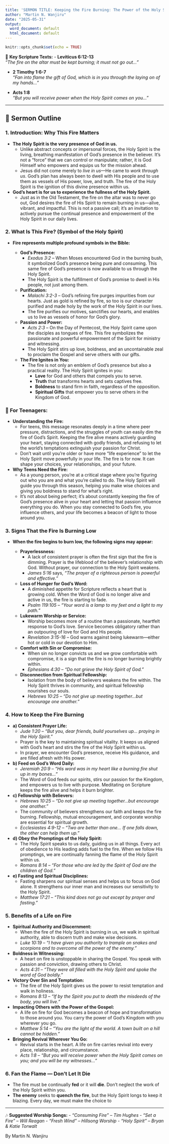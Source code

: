 ```yaml
---
title: 'SERMON TITLE: Keeping the Fire Burning: The Power of the Holy Spirit in You'
author: "Martin N. Wanjiru"
date: "2025-05-31"
output:
  word_document: default
  html_document: default
---
```


```r
knitr::opts_chunk$set(echo = TRUE)
```


🎯 **Key Scripture Texts:**
- **Leviticus 6:12-13**  
  *“The fire on the altar must be kept burning; it must not go out...”*

- **2 Timothy 1:6-7**  
  *“Fan into flame the gift of God, which is in you through the laying on of my hands...”*

- **Acts 1:8**  
  *“But you will receive power when the Holy Spirit comes on you...”*

---

## 🧭 **Sermon Outline**

### 1. **Introduction: Why This Fire Matters**
- **The Holy Spirit is the very presence of God in us.** 
  - Unlike abstract concepts or impersonal forces, the Holy Spirit is the living, breathing manifestation of God’s presence in the believer. It’s not a "force" that we can control or manipulate; rather, it is God Himself who empowers and equips us for the mission ahead.
  - Jesus did not come merely to *live in us*—He came to *work through us*. God’s plan has always been to dwell with His people and to use them as vessels of His power, love, and truth. The fire of the Holy Spirit is the ignition of this divine presence within us.

- **God’s heart is for us to experience the fullness of the Holy Spirit.**
  - Just as in the Old Testament, the fire on the altar was to never go out, God desires the fire of His Spirit to remain burning in us—alive, vibrant, and impactful. This is not a passive call; it’s an invitation to actively pursue the continual presence and empowerment of the Holy Spirit in our daily lives.

### 2. **What Is This Fire? (Symbol of the Holy Spirit)**
- **Fire represents multiple profound symbols in the Bible:**

  - **God’s Presence:**
    - *Exodus 3:2* – When Moses encountered God in the burning bush, it symbolized God’s presence being pure and consuming. This same fire of God’s presence is now available to us through the Holy Spirit.
    - The Holy Spirit is the fulfillment of God’s promise to dwell in His people, not just among them.

  - **Purification:**
    - *Malachi 3:2-3* – God’s refining fire purges impurities from our hearts. Just as gold is refined by fire, so too is our character purified and made holy by the work of the Holy Spirit in our lives.
    - The fire purifies our motives, sanctifies our hearts, and enables us to live as vessels of honor for God’s glory.

  - **Passion and Power:**
    - *Acts 2:3* – On the Day of Pentecost, the Holy Spirit came upon the disciples as tongues of fire. This fire symbolizes the passionate and powerful empowerment of the Spirit for ministry and witnessing.
    - The Holy Spirit stirs up love, boldness, and an uncontainable zeal to proclaim the Gospel and serve others with our gifts.
  
  - **The Fire Ignites in You:**
    - The fire is not only an emblem of God’s presence but also a practical reality. The Holy Spirit ignites in you:
      - **Love** for God and others that compels you to serve.
      - **Truth** that transforms hearts and sets captives free.
      - **Boldness** to stand firm in faith, regardless of the opposition.
      - **Spiritual Gifts** that empower you to serve others in the Kingdom of God.

### 🙏 **For Teenagers:**
- **Understanding the Fire:**
  - For teens, this message resonates deeply in a time where peer pressure, distractions, and the struggles of youth can easily dim the fire of God’s Spirit. Keeping the fire alive means actively guarding your heart, staying connected with godly friends, and refusing to let the world’s temptations extinguish your passion for Christ.
  - Don’t wait until you’re older or have more “life experience” to let the Holy Spirit move powerfully in your life. The fire is for now. It can shape your choices, your relationships, and your future.

- **Why Teens Need the Fire:**
  - As a young person, you’re at a critical stage where you’re figuring out who you are and what you’re called to do. The Holy Spirit will guide you through this season, helping you make wise choices and giving you boldness to stand for what’s right.
  - It’s not about being perfect; it’s about constantly keeping the fire of God’s presence alive in your heart and letting that passion influence everything you do. When you stay connected to God’s fire, you influence others, and your life becomes a beacon of light to those around you.

### 3. **Signs That the Fire Is Burning Low**
- **When the fire begins to burn low, the following signs may appear:**

  - **Prayerlessness:**  
    - A lack of consistent prayer is often the first sign that the fire is dimming. Prayer is the lifeblood of the believer’s relationship with God. Without prayer, our connection to the Holy Spirit weakens.
    - *James 5:16* says, *“The prayer of a righteous person is powerful and effective.”*

  - **Loss of Hunger for God’s Word:**  
    - A diminished appetite for Scripture reflects a heart that is growing cold. When the Word of God is no longer alive and active in us, the fire is starting to fade.
    - *Psalm 119:105* – *“Your word is a lamp to my feet and a light to my path.”*

  - **Lukewarm Worship or Service:**  
    - Worship becomes more of a routine than a passionate, heartfelt response to God’s love. Service becomes obligatory rather than an outpouring of love for God and His people.
    - *Revelation 3:15-16* – God warns against being lukewarm—either hot or cold in our devotion to Him.

  - **Comfort with Sin or Compromise:**  
    - When sin no longer convicts us and we grow comfortable with compromise, it is a sign that the fire is no longer burning brightly within.
    - *Ephesians 4:30* – *“Do not grieve the Holy Spirit of God.”*

  - **Disconnection from Spiritual Fellowship:**  
    - Isolation from the body of believers weakens the fire within. The Holy Spirit thrives in community, and spiritual fellowship nourishes our souls.
    - *Hebrews 10:25* – *“Do not give up meeting together...but encourage one another.”*

### 4. **How to Keep the Fire Burning**
- **a) Consistent Prayer Life:**
  - *Jude 1:20* – *“But you, dear friends, build yourselves up... praying in the Holy Spirit.”*  
  - Prayer is the key to maintaining spiritual vitality. It keeps us aligned with God’s heart and stirs the fire of the Holy Spirit within us.
  - In prayer, we encounter God’s presence, receive His guidance, and are filled afresh with His power.

- **b) Feed on God’s Word Daily:**
  - *Jeremiah 20:9* – *"His word was in my heart like a burning fire shut up in my bones..."*  
  - The Word of God feeds our spirits, stirs our passion for the Kingdom, and empowers us to live with purpose. Meditating on Scripture keeps the fire alive and helps it burn brighter.

- **c) Fellowship with Believers:**
  - *Hebrews 10:25* – *“Do not give up meeting together...but encourage one another.”*  
  - The community of believers strengthens our faith and keeps the fire burning. Fellowship, mutual encouragement, and corporate worship are essential for spiritual growth.
  - *Ecclesiastes 4:9-12* – *“Two are better than one... If one falls down, the other can help them up.”*

- **d) Obey the Promptings of the Holy Spirit:**
  - The Holy Spirit speaks to us daily, guiding us in all things. Every act of obedience to His leading adds fuel to the fire. When we follow His promptings, we are continually fanning the flame of the Holy Spirit within us.
  - *Romans 8:14* – *“For those who are led by the Spirit of God are the children of God.”*

- **e) Fasting and Spiritual Disciplines:**
  - Fasting sharpens our spiritual senses and helps us to focus on God alone. It strengthens our inner man and increases our sensitivity to the Holy Spirit.
  - *Matthew 17:21* – *“This kind does not go out except by prayer and fasting.”*

### 5. **Benefits of a Life on Fire**
- **Spiritual Authority and Discernment:**
  - When the fire of the Holy Spirit is burning in us, we walk in spiritual authority, able to discern truth and make wise decisions.
  - *Luke 10:19* – *“I have given you authority to trample on snakes and scorpions and to overcome all the power of the enemy.”*

- **Boldness in Witnessing:**
  - A heart on fire is unstoppable in sharing the Gospel. You speak with passion and conviction, drawing others to Christ.
  - *Acts 4:31* – *“They were all filled with the Holy Spirit and spoke the word of God boldly.”*

- **Victory Over Sin and Temptation:**
  - The fire of the Holy Spirit gives us the power to resist temptation and walk in holiness.
  - *Romans 8:13* – *“If by the Spirit you put to death the misdeeds of the body, you will live.”*

- **Impacting Others with the Power of the Gospel:**
  - A life on fire for God becomes a beacon of hope and transformation to those around you. You carry the power of God’s Kingdom with you wherever you go.
  - *Matthew 5:14* – *“You are the light of the world. A town built on a hill cannot be hidden.”*

- **Bringing Revival Wherever You Go:**
  - Revival starts in the heart. A life on fire carries revival into every place, relationship, and circumstance.
  - *Acts 1:8* – *“But you will receive power when the Holy Spirit comes on you; and you will be my witnesses...”*

### 6. **Fan the Flame — Don’t Let It Die**
- The fire must be continually **fed** or it will **die**. Don’t neglect the work of the Holy Spirit within you. 
- **The enemy** seeks to **quench the fire**, but the Holy Spirit longs to keep it blazing. Every day, we must make the choice to

---

🎶 **Suggested Worship Songs:**
- *“Consuming Fire” – Tim Hughes*
- *“Set a Fire” – Will Reagan*
- *“Fresh Wind” – Hillsong Worship*
- *“Holy Spirit” – Bryan & Katie Torwalt*

By Martin N. Wanjiru
